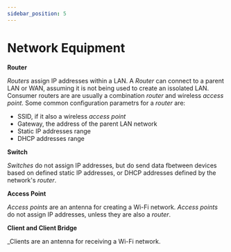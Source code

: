 ```yaml
---
sidebar_position: 5
---
```


# Network Equipment

**Router**

_Routers_ assign IP addresses within a LAN.
A _Router_ can connect to a parent LAN or WAN, assuming it is not being used to create an issolated LAN.
Consumer routers are are usually a combination _router_ and wireless _access point_.
Some common configuration parametrs for a _router_ are:

- SSID, if it also a wireless _access point_
- Gateway, the address of the parent LAN network
- Static IP addresses range
- DHCP addresses range

**Switch**

_Switches_ do not assign IP addresses, but do send data fbetween devices based on defined static IP addresses, or DHCP addresses defined by the network's _router_.

**Access Point**

_Access points_ are an antenna for creating a Wi-Fi network.
_Access points_ do not assign IP addresses, unless they are also a _router_.

**Client and Client Bridge**

_Clients are an antenna for receiving a Wi-Fi network.
